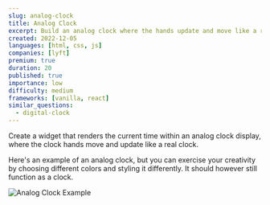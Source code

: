 ```yaml
---
slug: analog-clock
title: Analog Clock
excerpt: Build an analog clock where the hands update and move like a real clock
created: 2022-12-05
languages: [html, css, js]
companies: [lyft]
premium: true
duration: 20
published: true
importance: low
difficulty: medium
frameworks: [vanilla, react]
similar_questions:
  - digital-clock
---
```


Create a widget that renders the current time within an analog clock display, where the clock hands move and update like a real clock.

Here's an example of an analog clock, but you can exercise your creativity by choosing different colors and styling it differently. It should however still function as a clock.

![Analog Clock Example](/img/questions/analog-clock/analog-clock-example.png)
